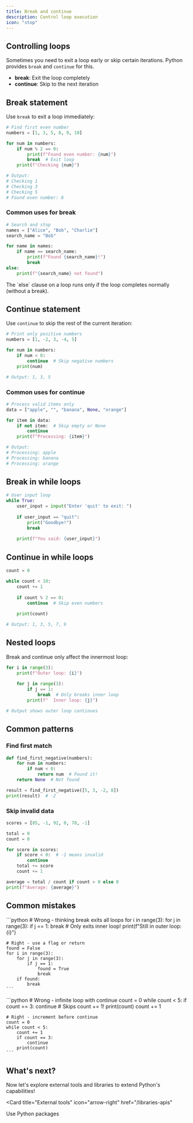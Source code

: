 ```yaml
---
title: Break and continue
description: Control loop execution
icon: "stop"
---
```


## Controlling loops

Sometimes you need to exit a loop early or skip certain iterations. Python provides `break` and `continue` for this.

- **break**: Exit the loop completely
- **continue**: Skip to the next iteration

## Break statement

Use `break` to exit a loop immediately:

```python
# Find first even number
numbers = [1, 3, 5, 8, 9, 10]

for num in numbers:
    if num % 2 == 0:
        print(f"Found even number: {num}")
        break  # Exit loop
    print(f"Checking {num}")

# Output:
# Checking 1
# Checking 3
# Checking 5
# Found even number: 8
```

### Common uses for break

```python
# Search and stop
names = ["Alice", "Bob", "Charlie"]
search_name = "Bob"

for name in names:
    if name == search_name:
        print(f"Found {search_name}!")
        break
else:
    print(f"{search_name} not found")
```

<Note>
  The `else` clause on a loop runs only if the loop completes normally (without a break).
</Note>

## Continue statement

Use `continue` to skip the rest of the current iteration:

```python
# Print only positive numbers
numbers = [1, -2, 3, -4, 5]

for num in numbers:
    if num < 0:
        continue  # Skip negative numbers
    print(num)

# Output: 1, 3, 5
```

### Common uses for continue

```python
# Process valid items only
data = ["apple", "", "banana", None, "orange"]

for item in data:
    if not item:  # Skip empty or None
        continue
    print(f"Processing: {item}")

# Output:
# Processing: apple
# Processing: banana
# Processing: orange
```

## Break in while loops

```python
# User input loop
while True:
    user_input = input("Enter 'quit' to exit: ")
    
    if user_input == "quit":
        print("Goodbye!")
        break
    
    print(f"You said: {user_input}")
```

## Continue in while loops

```python
count = 0

while count < 10:
    count += 1
    
    if count % 2 == 0:
        continue  # Skip even numbers
    
    print(count)

# Output: 1, 3, 5, 7, 9
```

## Nested loops

Break and continue only affect the innermost loop:

```python
for i in range(3):
    print(f"Outer loop: {i}")
    
    for j in range(3):
        if j == 1:
            break  # Only breaks inner loop
        print(f"  Inner loop: {j}")

# Output shows outer loop continues
```

## Common patterns

### Find first match
```python
def find_first_negative(numbers):
    for num in numbers:
        if num < 0:
            return num  # Found it!
    return None  # Not found

result = find_first_negative([5, 3, -2, 8])
print(result)  # -2
```

### Skip invalid data
```python
scores = [85, -1, 92, 0, 78, -1]

total = 0
count = 0

for score in scores:
    if score < 0:  # -1 means invalid
        continue
    total += score
    count += 1

average = total / count if count > 0 else 0
print(f"Average: {average}")
```

## Common mistakes

<AccordionGroup>
  <Accordion title="Using break in nested loops">
    ```python
    # Wrong - thinking break exits all loops
    for i in range(3):
        for j in range(3):
            if j == 1:
                break  # Only exits inner loop!
        print(f"Still in outer loop: {i}")
    
    # Right - use a flag or return
    found = False
    for i in range(3):
        for j in range(3):
            if j == 1:
                found = True
                break
        if found:
            break
    ```
  </Accordion>

  <Accordion title="Continue without incrementing">
    ```python
    # Wrong - infinite loop with continue
    count = 0
    while count < 5:
        if count == 3:
            continue  # Skips count += 1!
        print(count)
        count += 1
    
    # Right - increment before continue
    count = 0
    while count < 5:
        count += 1
        if count == 3:
            continue
        print(count)
    ```
  </Accordion>
</AccordionGroup>

## What's next?

Now let's explore external tools and libraries to extend Python's capabilities!

<Card
  title="External tools"
  icon="arrow-right"
  href="/libraries-apis"
>
  Use Python packages
</Card>